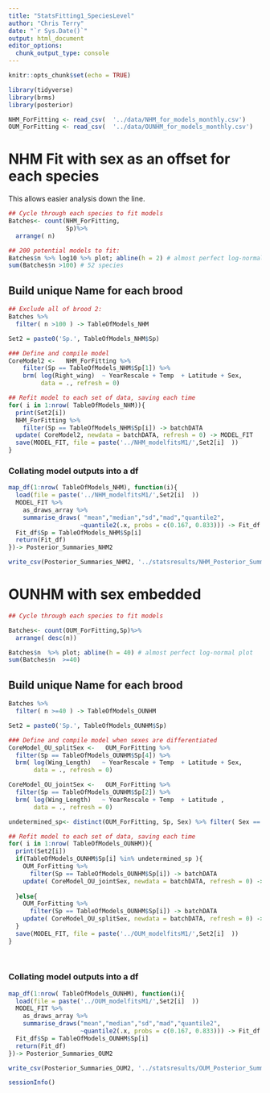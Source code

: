 ```yaml
---
title: "StatsFitting1_SpeciesLevel"
author: "Chris Terry"
date: "`r Sys.Date()`"
output: html_document
editor_options: 
  chunk_output_type: console
---
```


```r
knitr::opts_chunk$set(echo = TRUE)
```

```r
library(tidyverse)
library(brms)
library(posterior)
```

```r
NHM_ForFitting <- read_csv(  '../data/NHM_for_models_monthly.csv')
OUM_ForFitting <- read_csv(  '../data/OUNHM_for_models_monthly.csv')
```

# NHM Fit with sex as an offset for each species

This allows easier analysis down the line. 

```r
## Cycle through each species to fit models 
Batches<- count(NHM_ForFitting,
                Sp)%>%
  arrange( n)

## 200 potential models to fit:
Batches$n %>% log10 %>% plot; abline(h = 2) # almost perfect log-normal plot
sum(Batches$n >100) # 52 species 

```

## Build unique Name for each brood
```r
## Exclude all of brood 2:
Batches %>%
  filter( n >100 ) -> TableOfModels_NHM

Set2 = paste0('Sp.', TableOfModels_NHM$Sp)
```

```r
### Define and compile model
CoreModel2 <-   NHM_ForFitting %>%
    filter(Sp == TableOfModels_NHM$Sp[1]) %>%
    brm( log(Right_wing)  ~ YearRescale + Temp  + Latitude + Sex,
         data = ., refresh = 0)

## Refit model to each set of data, saving each time
for( i in 1:nrow( TableOfModels_NHM)){
  print(Set2[i])
  NHM_ForFitting %>%
    filter(Sp == TableOfModels_NHM$Sp[i]) -> batchDATA
  update( CoreModel2, newdata = batchDATA, refresh = 0) -> MODEL_FIT
  save(MODEL_FIT, file = paste('../NHM_modelfitsM1/',Set2[i]  ))
}

```

### Collating model outputs into a df

```r
map_df(1:nrow( TableOfModels_NHM), function(i){
  load(file = paste('../NHM_modelfitsM1/',Set2[i]  )) 
  MODEL_FIT %>%
    as_draws_array %>%
    summarise_draws( "mean","median","sd","mad","quantile2",
                    ~quantile2(.x, probs = c(0.167, 0.833))) -> Fit_df
  Fit_df$Sp = TableOfModels_NHM$Sp[i]
  return(Fit_df)
})-> Posterior_Summaries_NHM2

write_csv(Posterior_Summaries_NHM2, '../statsresults/NHM_Posterior_Summaries_M1.csv')

```

# OUNHM with sex embedded

```r
## Cycle through each species to fit models 

Batches<- count(OUM_ForFitting,Sp)%>%
  arrange( desc(n))

Batches$n  %>% plot; abline(h = 40) # almost perfect log-normal plot
sum(Batches$n  >=40) 

```

## Build unique Name for each brood
```r
Batches %>%
  filter( n >=40 ) -> TableOfModels_OUNHM

Set2 = paste0('Sp.', TableOfModels_OUNHM$Sp)
```

```r
### Define and compile model when sexes are differentiated 
CoreModel_OU_splitSex <-   OUM_ForFitting %>%
  filter(Sp == TableOfModels_OUNHM$Sp[4]) %>%
  brm( log(Wing_Length)   ~ YearRescale + Temp  + Latitude + Sex,
       data = ., refresh = 0)

CoreModel_OU_jointSex <-   OUM_ForFitting %>%
  filter(Sp == TableOfModels_OUNHM$Sp[2]) %>%
  brm( log(Wing_Length)   ~ YearRescale + Temp  + Latitude ,
       data = ., refresh = 0)

undetermined_sp<- distinct(OUM_ForFitting, Sp, Sex) %>% filter( Sex == 'undetermined') %>% pluck('Sp')

## Refit model to each set of data, saving each time
for( i in 1:nrow( TableOfModels_OUNHM)){
  print(Set2[i])
  if(TableOfModels_OUNHM$Sp[i] %in% undetermined_sp ){
    OUM_ForFitting %>%
      filter(Sp == TableOfModels_OUNHM$Sp[i]) -> batchDATA
    update( CoreModel_OU_jointSex, newdata = batchDATA, refresh = 0) -> MODEL_FIT
    
  }else{
    OUM_ForFitting %>%
      filter(Sp == TableOfModels_OUNHM$Sp[i]) -> batchDATA
    update( CoreModel_OU_splitSex, newdata = batchDATA, refresh = 0) -> MODEL_FIT
  }
  save(MODEL_FIT, file = paste('../OUM_modelfitsM1/',Set2[i]  ))
}
 
 

```

### Collating model outputs into a df

```r
map_df(1:nrow( TableOfModels_OUNHM), function(i){
  load(file = paste('../OUM_modelfitsM1/',Set2[i]  )) 
  MODEL_FIT %>%
    as_draws_array %>%
    summarise_draws("mean","median","sd","mad","quantile2",
                    ~quantile2(.x, probs = c(0.167, 0.833))) -> Fit_df
  Fit_df$Sp = TableOfModels_OUNHM$Sp[i]
  return(Fit_df)
})-> Posterior_Summaries_OUM2

write_csv(Posterior_Summaries_OUM2, '../statsresults/OUM_Posterior_Summaries_M1.csv')

```





















```R
sessionInfo()

```